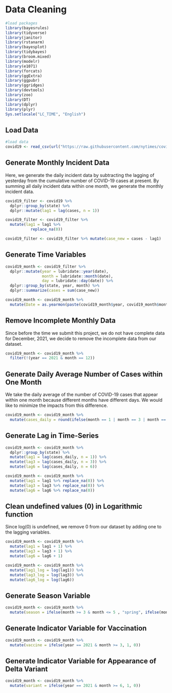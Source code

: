 # Data Cleaning

```r
#load packages
library(bayesrules)
library(tidyverse)
library(janitor)
library(rstanarm)
library(bayesplot)
library(tidybayes)
library(broom.mixed)
library(modelr)
library(e1071)
library(forcats)
library(ggExtra)
library(ggpubr)
library(ggridges)
library(devtools)
library(zoo)
library(DT)
library(dplyr)
library(plyr)
Sys.setlocale("LC_TIME", "English")
```
## Load Data

```r
#load data
covid19 <- read_csv(url("https://raw.githubusercontent.com/nytimes/covid-19-data/master/us-states.csv"))
```

## Generate Monthly Incident Data

Here, we generate the daily incident data by subtracting the lagging of yesterday from the cumulative number of COVID-19 cases at present. By summing all daily incident data within one month, we generate the monthly incident data.

```r
covid19_filter <- covid19 %>%
  dplyr::group_by(state) %>%
  dplyr::mutate(lag1 = lag(cases, n = 1)) 

covid19_filter <- covid19_filter %>%
  mutate(lag1 = lag1 %>% 
           replace_na(0))

covid19_filter <- covid19_filter %>% mutate(case_new = cases - lag1) 
```

## Generate Time Variables

```r
covid19_month <- covid19_filter %>%
  dplyr::mutate(year = lubridate::year(date), 
                month = lubridate::month(date), 
                day = lubridate::day(date)) %>%
  dplyr::group_by(state, year, month) %>%
  dplyr::summarize(cases = sum(case_new)) 

covid19_month <- covid19_month %>%
  mutate(Date = as.yearmon(paste(covid19_month$year, covid19_month$month), "%Y %m"))
```

## Remove Incomplete Monthly Data

Since before the time we submit this project, we do not have complete data for December, 2021, we decide to remove the incomplete data from our dataset.

```r
covid19_month <- covid19_month %>%
  filter(!(year == 2021 & month == 12)) 
```

## Generate Daily Average Number of Cases within One Month

We take the daily average of the number of COVID-19 cases that appear within one month because different months have different days. We would like to minimize the impacts from this difference.

```r
covid19_month <- covid19_month %>%
  mutate(cases_daily = round(ifelse(month == 1 | month == 3 | month == 5 | month == 7 | month == 8 | month == 10 | month == 12, cases / 31, ifelse(month == 4 | month == 6 | month == 9 | month == 11, cases/ 30, ifelse(month == 2 & year == 2020, cases / 29, cases /28)))))
```

## Generate Lag in Time-Series

```r
covid19_month <- covid19_month %>%
  dplyr::group_by(state) %>%
  mutate(lag1 = lag(cases_daily, n = 1)) %>%
  mutate(lag3 = lag(cases_daily, n = 3)) %>%
  mutate(lag6 = lag(cases_daily, n = 6)) 

covid19_month <- covid19_month %>% 
  mutate(lag1 = lag1 %>% replace_na(0)) %>%
  mutate(lag3 = lag3 %>% replace_na(0)) %>%
  mutate(lag6 = lag6 %>% replace_na(0))
```

## Clean undefined values (0) in Logarithmic function

Since log(0) is undefined, we remove 0 from our dataset by adding one to the lagging variables.

```r
covid19_month <- covid19_month %>%
  mutate(lag1 = lag1 + 1) %>%
  mutate(lag3 = lag3 + 1) %>%
  mutate(lag6 = lag6 + 1)

covid19_month <- covid19_month %>%
  mutate(lag1_log = log(lag1)) %>%
  mutate(lag3_log = log(lag3)) %>%
  mutate(lag6_log = log(lag6))
```

## Generate Season Variable

```r
covid19_month <- covid19_month %>%
  mutate(season = ifelse(month >= 3 & month <= 5 , "spring", ifelse(month >= 6 & month <= 8, "summer", ifelse(month >= 9 & month <= 11, "fall", "winter"))))
```

## Generate Indicator Variable for Vaccination

```r
covid19_month <- covid19_month %>%
  mutate(vaccine = ifelse(year == 2021 & month >= 3, 1, 0))
```


## Generate Indicator Variable for Appearance of Delta Variant

```r
covid19_month <- covid19_month %>%
  mutate(variant = ifelse(year == 2021 & month >= 6, 1, 0))
```
